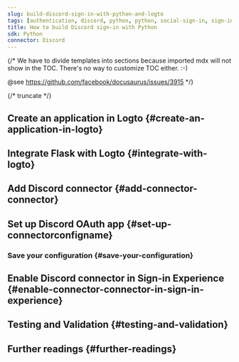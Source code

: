 ```yaml
---
slug: build-discord-sign-in-with-python-and-logto
tags: [authentication, discord, python, python, social-sign-in, sign-in, login]
title: How to build Discord sign-in with Python
sdk: Python
connector: Discord
---
```


{/*
  We have to divide templates into sections because imported mdx will not show in the TOC.
  There's no way to customize TOC either. :-)

  @see https://github.com/facebook/docusaurus/issues/3915
*/}




{/* truncate */}

<Intro connector={connector} sdk="Python" link="https://www.python.org" />

## Create an application in Logto \{#create-an-application-in-logto}

<CreateApplication type="Traditional web" framework="Flask" />

## Integrate Flask with Logto \{#integrate-with-logto}

<FrameworkGuide />

## Add Discord connector \{#add-connector-connector}

<AddSocialConnector connector={connector} framework="Flask" />

## Set up Discord OAuth app \{#set-up-connectorconfigname}

<ConnectorGuide />

### Save your configuration \{#save-your-configuration}

<SaveYourConfiguration connector={connector} />

## Enable Discord connector in Sign-in Experience \{#enable-connector-connector-in-sign-in-experience}

<EnableSocialConnector connector={connector} />

## Testing and Validation \{#testing-and-validation}

<TestingAndValidation connector={connector} sdk="Python" />

## Further readings \{#further-readings}

<FurtherReadings />

